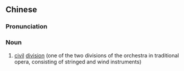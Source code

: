 ==Chinese==
{{zh-forms|s=文场}}

===Pronunciation===
{{zh-pron
|m=wén場
|c=man4 coeng4
|mn=qz,xm:bûn-tiûⁿ/zz:bûn-tiôⁿ
|cat=n
}}

===Noun===
{{zh-noun}}

# [[civil]] [[division]] (one of the two divisions of the orchestra in traditional opera, consisting of stringed and wind instruments)